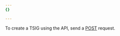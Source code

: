 ```yaml
---
{}

---
```


To create a TSIG using the API, send a [POST](/api/operations/secondary-dns-\(-tsig\)-create-tsig) request.
